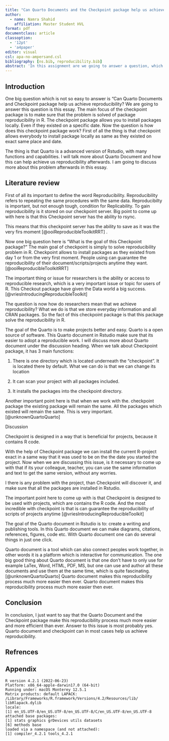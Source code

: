 ```yaml
---
title: "Can Quarto Documents and the Checkpoint package help us achieve reproducibility?"
author: 
  - name: Namra Shahid
    affiliation: Master Student HVL
format: pdf
documentclass: article
classoption: 
  - '12pt'
  - 'a4paper'
editor: visual
csl: apa-no-ampersand.csl
bibliography: [ns.bib, reproducibility.bib]
abstract: 'In this assignment are we going to answer a question, which is: Can Quarto Documents and Checkpoint package help us achieve reproducibility? To answer this are we going in depth of what actually reproducibility means.'
---
```


## Introduction

One big question which is not so easy to answer is "Can Quarto Documents and Checkpoint package help us achieve reproducibility? We are going to answer this question is this essay. The main focus of the checkpoint package is to make sure that the problem is solved of package reproducibility in R. The checkpoint package allows you to install packages locally. Even if they existed on a specific date. Now the question is how does this checkpoint package work? First of all the thing is that checkpoint allows everybody to install package locally as same as they existed on exact same place and date.

The thing is that Quarto is a advanced version of Rstudio, with many functions and capabilities.
I will talk more about Quarto Document and how this can help achieve us reproducibility afterwards.
I am going to discuss more about this problem afterwards in this essay.

## Literature review

First of all its important to define the word Reproducibility.
Reproducibility refers to repeating the same procedures with the same data.
Reproducibilty is important, but not enough tough, condition for Replicability.
To gain reproducibility is it stored on our checkpoint server.
Big point to come up with here is that this Checkpoint server has the ability to rsync.

This means that this checkpoint server has the ability to save as it was the very firs moment [@ooiReproducibleToolkitRRT] .

Now one big question here is "What is the goal of this Checkpoint package?" The main goal of checkpoint is simply to solve reproducibility problem in R.
Checkpoint allows to install packages as they existed from day 1 or from the very first moment.
People using can guarantee the reproducibility of their document/scripts/projects anytime they want.
[@ooiReproducibleToolkitRRT]

The important thing or issue for researchers is the ability or access to reproducible research, which is a very important issue or topic for users of R.
This Checkout package have given the Data world a big success.[@vriesIntroducingReproducibleToolkit]

The question is now how do researchers mean that we achieve reproducibility?
What we do is that we store everyday information and all CRAN packages.
So the fact of this checkpoint package is that this package solve the reproducibility in R.

The goal of the Quarto is to make projects better and easy.
Quarto is a open source of software.
This Quarto document in Rstudio make sure that its easier to adopt a reproducible work.
I will discuss more about Quarto document under the discussion heading.
When we talk about Checkpoint package, it has 3 main functions:

1.  There is one directory which is located underneath the "checkpoint".
    It is located there by default.
    What we can do is that we can change its location

2.  It can scan your project with all packages included.

3.  It installs the packages into the checkpoint directory.

Another important point here is that when we work with the.
checkpoint package the existing package will remain the same.
All the packages which existed will remain the same.
This is very important.
[@unknownQuartoQuarto]

Discussion

Checkpoint is designed in a way that is beneficial for projects, because it contains R code.

With the help of Checkpoint package we can install the current R-project exact in a same way that it was used to be on the the date you started the project.
Now when we are discussing this issue, is it necessary to come up with that if its your colleague, teacher, you can use the same information and text to get the same version, without any worries.

I there is any problem with the project, than Checkpoint will discover it, and make sure that all the packages are installed in Rstudio.

The important point here to come up with is that Checkpoint is designed to be used with projects, which are contains the R code.
And the most incredible with checkpoint is that is can guarantee the reproducibility of scripts of projects anytime [@vriesIntroducingReproducibleToolkit]

The goal of the Quarto document in Rstudio is to: create a writing and publishing tools.
In this Quarto document we can make diagrams, citations, references, figures, code etc.
With Quarto document one can do several things in just one click.

Quarto document is a tool which can also connect peoples work together, in other words it is a platform which is interactive for communication.
The one big good thing about Quarto document is that one don't have to only use for example LaTex, Word, HTML, PDF, MS, but one can use and author all these documents and use them at the same time, which is quite fascinating.
[@unknownQuartoQuarto] Quarto document makes this reproducibility process much more easier then ever.
Quarto document makes this reproducibility process much more easier then ever.

## Conclusion

In conclusion, I just want to say that the Quarto Document and the Checkpoint package make this reproducibility process much more easier and more efficient than ever.
Answer to this issue is most probably yes.
Quarto document and checkpoint can in most cases help us achieve reproducibility.

## Refrences

::: {#refs}
:::

\pagebreak[4]

## Appendix

    R version 4.2.1 (2022-06-23) 
    Platform: x86_64-apple-darwin17.0 (64-bit)
    Running under: macOS Monterey 12.5.1
    Matrix products: default LAPACK: 
    /Library/Frameworks/R.framework/Versions/4.2/Resources/lib/
    libRlapack.dylib
    locale: 
    [1] en_US.UTF-8/en_US.UTF-8/en_US.UTF-8/C/en_US.UTF-8/en_US.UTF-8
    attached base packages: 
    [1] stats graphics grDevices utils datasets 
    [6] methods base
    loaded via a namespace (and not attached): 
    [1] compiler_4.2.1 tools_4.2.1
